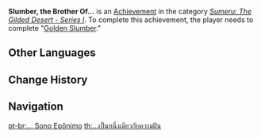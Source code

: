 {{Achievement Infobox
|title        = 
|id           = 80191
|order id     = 193
|category     = Sumeru: The Gilded Desert - Series I
|description  = Complete "[[Golden Slumber]]."
|requirements = 
|primogems    = 10
|tracking     = 
|quest        = Golden Slumber
|hidden       = 
}}
'''Slumber, the Brother Of...''' is an [[Achievement]] in the category ''[[Sumeru: The Gilded Desert - Series I]]''. To complete this achievement, the player needs to complete "[[Golden Slumber]]."
<!--
==Gameplay Notes==

==Trivia==

==Video Guides==
{{EVT
|video1   = 
|caption1 = 
}}
-->
==Other Languages==
{{Other Languages
|en      = Slumber, the Brother Of...
|zhs     = …与睡梦同姓
|zhs_rm  = ...Yǔ Shuìmèng Tóngxìng
|zht     = …與睡夢同姓
|zht_rm  = ...Yǔ Shuìmèng Tóngxìng
|zh_tl   = ...The Same Name as Dreaming
|ja      = …睡夢と同姓
|ja_rm   = ...Suimu to Dousei{{Assumed}}
|ja_tl   = ...The Same Name as Dreaming
|ko      = …꿈이랑 같은 성씨
|ko_rm   = ...Kkumirang Gateun Seongssi
|ko_tl   = ...Same Last Name with Dream
|es      = Sueño epónimo
|es_tl   = Eponymous Dream
|fr      = ... Rêve éponyme
|fr_tl   = ...Eponymous Dream
|ru      = ...Соплеменник грёз
|ru_tl   = ...Tribesman of Dreams
|th      = ...เป็นหนึ่งเดียวกับความฝัน
|th_rm   = 
|th_tl   = 
|vi      = ...Cùng Họ Với Giấc Mơ
|vi_tl   = 
|de      = Die Familie des Schlummers
|de_tl   = The Family of Slumber
|id      = Tidur dan Mimpi
|id_tl   = Sleep and Dream
|pt      = ... Sono Epônimo
|pt_tl   = 
|tr      = Uykunun Kardeşi
|tr_tl   = 
|it      = Sonno, fratello di...
|it_tl   = 
}}

==Change History==
{{Change History|3.1}}
<!--
==References==
{{Reflist}}
-->
==Navigation==
{{Achievement Navbox}}

[[pt-br:... Sono Epônimo]]
[[th:...เป็นหนึ่งเดียวกับความฝัน]]